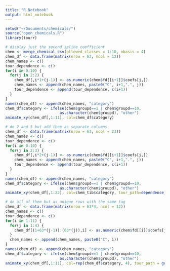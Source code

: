 ```yaml
---
title: "R Notebook"
output: html_notebook
---
```


```r
setwd("~/Documents/chemicals/")
source("open_chemicals.R")
library(tourr)
```

```r
# display just the second spline coefficient
chem <- merge_chemical_csv(allowed_classes = 1:10, nbasis = 4)
chem_df <- data.frame(matrix(nrow = 63, ncol = 12))
chem_names <- c()
tour_dependence <- c()
for(i in 0:10) {
  for(j in 2:2) {
    chem_df[,i*1+(j-1)] <- as.numeric(chem$fd[[i+1]]$coefs[j,])
    chem_names <- append(chem_names, paste0("C", i+1,".", j))
    tour_dependence <- append(tour_dependence, c(i+1))
  }
}
names(chem_df) <- append(chem_names, "category")
chem_df$category <- ifelse(chem$groupd==1 | chem$groupd==10, 
                        as.character(chem$groupd), "other")
animate_xy(chem_df[,1:11], col=chem_df$category)
```

```r
# do 2 and 3 but add them as separate columns
chem_df <- data.frame(matrix(nrow = 63, ncol = 23))
chem_names <- c()
tour_dependence <- c()
for(i in 0:10) {
  for(j in 2:3) {
    chem_df[,i*2+(j-1)] <- as.numeric(chem$fd[[i+1]]$coefs[j,])
    chem_names <- append(chem_names, paste0("C", i+1,".", j))
    tour_dependence <- append(tour_dependence, c(i+1))
  }
}
names(chem_df) <- append(chem_names, "category")
chem_df$category <- ifelse(chem$groupd==1 | chem$groupd==10, 
                        as.character(chem$groupd), "other")
animate_xy(chem_df[,1:22], col=chem_tib$category, tour_path=dependence_tour(tour_dependence))
```

```r
# do all of them but as unique rows with the same tag
chem_df <- data.frame(matrix(nrow = 63*4, ncol = 12))
chem_names <- c()
tour_dependence <- c()
for(i in 1:11) {
  for(j in 1:4) {
    chem_df[(1+63*(j-1)):(63*(j)),i] <- as.numeric(chem$fd[[i]]$coefs[j,])
  }
  chem_names <- append(chem_names, paste0("C", i))
}
names(chem_df) <- append(chem_names, "category")
chem_df$category <- ifelse(chem$groupd==1 | chem$groupd==10, 
                        as.character(chem$groupd), "other")
animate_xy(chem_df[,1:11], col=rep(chem_df$category, 4), tour_path = guided_tour(holes()))
```
